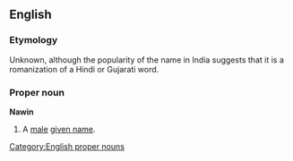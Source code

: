 
==English==
=== Etymology ===
Unknown, although the popularity of the name in India suggests that it is a romanization of a Hindi or Gujarati word.

{{etystub}}
=== Proper noun ===
[[Category:English proper nouns]]
'''Nawin'''
# A [[male]] [[given name]].